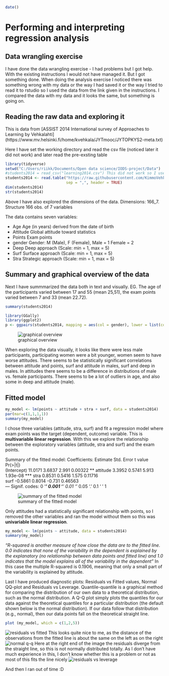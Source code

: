 ```r
date()
```
# Performing and interpreting regression analysis

## Data wrangling exercise

I have done the data wrangling exercise - I had problems but I got help. With the existing instructions I would not have managed it. But I got something done. When doing the analysis exercise I noticed there was something wrong with my data or the way I had saved it or the way I tried to read it to rstudio so I used the data from the link given in the instructions. I compared the data with my data and it looks the same, but something is going on. 

## Reading the raw data and exploring it

This is data from [ASSIST 2014 International survey of Approaches to Learning by Vehkalahti] (https://www.mv.helsinki.fi/home/kvehkala/JYTmooc/JYTOPKYS2-meta.txt) 

Here I have set the working directory and read the csv file (noticed later it did not work) and later read the pre-exsting table
```r
library(tidyverse)
setwd("C:/Users/riikk/Documents/Open data science/IODS-project/Data")
#students2014 = read_csv("learning2014.csv") This did not work so I used # later
students2014 <- read.table("https://raw.githubusercontent.com/KimmoVehkalahti/Helsinki-Open-Data-Science/master/datasets/learning2014.txt",
                           sep = ",", header = TRUE)
dim(students2014)
str(students2014)
```
Above I have also explored the dimensions of the data. Dimensions: 166_7. Structure 166 obs. of  7 variables

The data contains seven variables: 

* Age      Age (in years) derived from the date of birth
* Attitude Global attitude toward statistics
* Points   Exam points 
* gender   Gender: M (Male), F (Female), Male = 1  Female = 2
* Deep     Deep approach      (Scale: min = 1, max = 5)        
* Surf     Surface approach    (Scale: min = 1, max = 5)          
* Stra     Strategic approach    (Scale: min = 1, max = 5)  

## Summary and graphical overview of the data
Next I have summmarized the data both in text and visually. EG. The age of the participants varied between 17 and 55 (mean 25,51), the exam points varied between 7 and 33 (mean 22.72). 
```r
summary(students2014)
```
 
```r
library(GGally)
library(ggplot2)
p <- ggpairs(students2014, mapping = aes(col = gender), lower = list(combo = wrap("facethist", bins = 20)))
```
![graphical overview](/image/rplot02new.png "This is graphical overview of the data")
 
When exploring the data visually, it looks like there were less male participants, participating women were a bit younger, women seem to have worse attitudes. There seems to be statistically significant correlations between attitude and points, surf and attitude in males, surf and deep in males. In attitudes there seems to be a difference in distributions of male vs. female participants.  There seems to be  a lot of outliers in age, and also some in deep and attitude (male). 

## Fitted model
```r
my_model <- lm(points ~ attitude + stra + surf, data = students2014)
par(mar=c(1,1,1,1))
summary(my_model)
```
I chose three variables (attitude, stra, surf) and fit a regression model where exam points was the target (dependent, outcome) variable. This is __multivariable linear regression__. With this we explore the relationship between the exploratory variables (attitude, stra and surf) and the exam points.

Summary of the fitted model: 
Coefficients:
Estimate Std. Error t value Pr(>|t|)    
(Intercept)  11.0171     3.6837   2.991  0.00322 ** 
attitude      3.3952     0.5741   5.913 1.93e-08 ***
stra          0.8531     0.5416   1.575  0.11716    
surf         -0.5861     0.8014  -0.731  0.46563    
---
Signif. codes:  0 ‘***’ 0.001 ‘**’ 0.01 ‘*’ 0.05 ‘.’ 0.1 ‘ ’ 1

![summary of the fitted model](/image/rplot03.png "This is summary of the fitted model")

Only attitudes had a statistically significant relationship with points, so I removed the other variables and ran the model without them so this was __univariable linear regression__. 

```r
my_model <- lm(points ~ attitude, data = students2014)
summary(my_model)
```

_"R-squared is another measure of how close the data are to the fitted line. 0.0 indicates that none of the variability in the dependent is explained by the explanatory (no relationship between data points and fitted line) and 1.0 indicates that the model explains all of the variability in the dependent"_ In this case the multiple R-squared is 0.1906, meaning that only a small part of the variability is explained by attitude. 

Last I have produced diagnostic plots: Residuals vs Fitted values, Normal QQ-plot and Residuals vs Leverage. Quantile-quantile is a graphical method for comparing the distribution of our own data to a theoretical distribution, such as the normal distribution. A Q-Q plot simply plots the quantiles for our data against the theoretical quantiles for a particular distribution (the default shown below is the normal distribution). If our data follow that distribution (e.g., normal), then our data points fall on the theoretical straight line.

```r
plot (my_model, which = c(1,2,5))
```

![residuals vs fitted](/image/rplot05.png "This is residuals vs. fitted")
This looks quite nice to me, as the distance of the observations from the fitted line is about the same on the left as on the right
![normal q-q](/image/rplot06.png "This is normal q-q")
Here at the right end of the image the residuals diverge from the straight line, so this is not normally distributed totally. As I don't have much experience in this, I don't know whether this is a problem or not as most of this fits the line nicely
![residuals vs leverage](/image/rplot07.png "This is residuals vs leverage")

And then I ran out of time :D 
